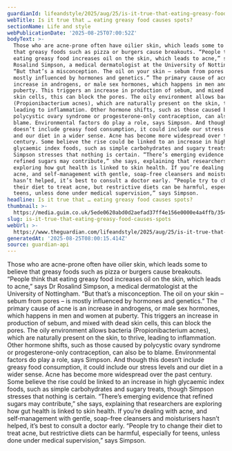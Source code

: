 ```yaml
---
guardianId: lifeandstyle/2025/aug/25/is-it-true-that-eating-greasy-food-causes-spots
webTitle: Is it true that … eating greasy food causes spots?
sectionName: Life and style
webPublicationDate: '2025-08-25T07:00:52Z'
bodyText: >-
  Those who are acne-prone often have oilier skin, which leads some to believe
  that greasy foods such as pizza or burgers cause breakouts. “People think that
  eating greasy food increases oil on the skin, which leads to acne,” says Dr
  Rosalind Simpson, a medical dermatologist at the University of Nottingham.
  “But that’s a misconception. The oil on your skin – sebum from pores – is
  mostly influenced by hormones and genetics.” The primary cause of acne is an
  increase in androgens, or male sex hormones, which happens in men and women at
  puberty. This triggers an increase in production of sebum, and mixed with dead
  skin cells, this can block the pores. The oily environment allows bacteria
  (Propionibacterium acnes), which are naturally present on the skin, to thrive,
  leading to inflammation. Other hormone shifts, such as those caused by
  polycystic ovary syndrome or progesterone-only contraception, can also be to
  blame. Environmental factors do play a role, says Simpson. And though this
  doesn’t include greasy food consumption, it could include our stress levels
  and our diet in a wider sense. Acne has become more widespread over the past
  century. Some believe the rise could be linked to an increase in high
  glycaemic index foods, such as simple carbohydrates and sugary treats, though
  Simpson stresses that nothing is certain. “There’s emerging evidence that
  refined sugars may contribute,” she says, explaining that researchers are
  exploring how gut health is linked to skin health. If you’re dealing with
  acne, and self‑management with gentle, soap-free cleansers and moisturisers
  hasn’t helped, it’s best to consult a doctor early. “People try to change
  their diet to treat acne, but restrictive diets can be harmful, especially for
  teens, unless done under medical supervision,” says Simpson.
headline: Is it true that … eating greasy food causes spots?
thumbnail: >-
  https://media.guim.co.uk/5ede0620abd0d2aefad37ff4e156e0000e4a4ffb/354_0_2126_1701/500.jpg
slug: is-it-true-that-eating-greasy-food-causes-spots
webUrl: >-
  https://www.theguardian.com/lifeandstyle/2025/aug/25/is-it-true-that-eating-greasy-food-causes-spots
generatedAt: '2025-08-25T08:00:15.414Z'
source: guardian-api
---
```

Those who are acne-prone often have oilier skin, which leads some to believe that greasy foods such as pizza or burgers cause breakouts. “People think that eating greasy food increases oil on the skin, which leads to acne,” says Dr Rosalind Simpson, a medical dermatologist at the University of Nottingham. “But that’s a misconception. The oil on your skin – sebum from pores – is mostly influenced by hormones and genetics.” The primary cause of acne is an increase in androgens, or male sex hormones, which happens in men and women at puberty. This triggers an increase in production of sebum, and mixed with dead skin cells, this can block the pores. The oily environment allows bacteria (Propionibacterium acnes), which are naturally present on the skin, to thrive, leading to inflammation. Other hormone shifts, such as those caused by polycystic ovary syndrome or progesterone-only contraception, can also be to blame. Environmental factors do play a role, says Simpson. And though this doesn’t include greasy food consumption, it could include our stress levels and our diet in a wider sense. Acne has become more widespread over the past century. Some believe the rise could be linked to an increase in high glycaemic index foods, such as simple carbohydrates and sugary treats, though Simpson stresses that nothing is certain. “There’s emerging evidence that refined sugars may contribute,” she says, explaining that researchers are exploring how gut health is linked to skin health. If you’re dealing with acne, and self‑management with gentle, soap-free cleansers and moisturisers hasn’t helped, it’s best to consult a doctor early. “People try to change their diet to treat acne, but restrictive diets can be harmful, especially for teens, unless done under medical supervision,” says Simpson.
